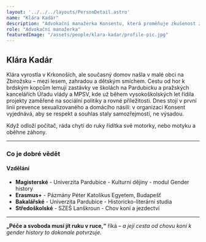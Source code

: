 ```yaml
---
layout: '../../../layouts/PersonDetail.astro'
name: "Klára Kadár"
description: "Advokační manažerka Konsentu, která proměňuje zkušenost ze státní správy v práci pro bezpečí a důstojnost všech."
role: "Advokační manažerka"
featuredImage: "/assets/people/klara-kadar/profile-pic.jpg"
---
```


## Klára Kadár

Klára vyrostla v Krkonoších, ale současný domov našla v malé obci na Zbirožsku – mezi lesem, zahradou a dětským smíchem. Cestu od hor k brdským kopcům lemují zastávky ve školách na Pardubicku a pražských kancelářích Úřadu vlády a MPSV, kde už během vysokoškolských let řídila projekty zaměřené na sociální politiky a rovné příležitosti. Dnes stojí v první linii prevence sexualizovaného a domácího násilí: v organizaci Konsent vyjednává, aby se respekt a souhlas staly samozřejmostí, ne výsadou.

Když odloží počítač, ráda chytí do ruky řídítka své motorky, nebo motyku a oběhne záhony. 

---

### Co je dobré vědět

#### Vzdělání

- **Magisterské** - Univerzita Pardubice - Kulturní dějiny - modul Gender history
- **Erasmus+** - Pázmány Péter Katolikus Egyetem, Budapešť
- **Bakalářské** - Univerzita Pardubice - Historicko-literární studia
- **Středoškolské** - SZEŠ Lanškroun - Chov koní a jezdectví

---

**„Péče a svoboda musí jít ruku v ruce,“** říká – *a její cesta od chovu koní k gender history to dokonale potvrzuje.*
